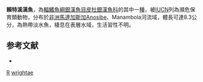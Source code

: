 {{Speciesbox 
| taxon = Rheocles wrightae
| status = EN
| status_system = IUCN3.1
| authority = [[Stiassny|Stiassny]], 1990
| synonyms = 
}}
'''賴特溪漢魚'''，為[[輻鰭魚綱|輻鰭魚綱]][[銀漢魚目|銀漢魚目]][[皮杜銀漢魚科|皮杜銀漢魚科]]的其中一[[種|種]]，被[[IUCN|IUCN]]列為瀕危保育類動物，分布於[[非洲|非洲]][[馬達加斯加|馬達加斯加]]Anosibe、Manambola河流域，體長可達8.3公分，為熱帶淡水魚，棲息在表層水域，生活習性不明。

==参考文献==
*{{FishBase_species|genus=Rheocles|species=wrightae |year=2016|month=5}}

{{Taxonbar}}

[[Category:1990年描述的鱼类|R]]
[[Category:溪漢魚屬|wrightae]]